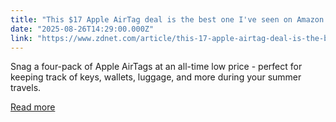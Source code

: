 ```yaml
---
title: "This $17 Apple AirTag deal is the best one I've seen on Amazon yet - how to redeem it"
date: "2025-08-26T14:29:00.000Z"
link: "https://www.zdnet.com/article/this-17-apple-airtag-deal-is-the-best-one-ive-seen-on-amazon-yet-how-to-redeem-it/"
---
```


Snag a four-pack of Apple AirTags at an all-time low price - perfect for keeping track of keys, wallets, luggage, and more during your summer travels.

[Read more](https://www.zdnet.com/article/this-17-apple-airtag-deal-is-the-best-one-ive-seen-on-amazon-yet-how-to-redeem-it/)
